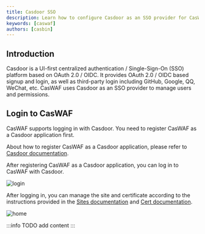 ```yaml
---
title: Casdoor SSO
description: Learn how to configure Casdoor as an SSO provider for CasWAF.
keywords: [caswaf]
authors: [casbin]
---
```


## Introduction

Casdoor is a UI-first centralized authentication / Single-Sign-On (SSO) platform based on OAuth 2.0 / OIDC. It provides OAuth 2.0 / OIDC based signup and login, as well as third-party login including GitHub, Google, QQ, WeChat, etc.
CasWAF uses Casdoor as an SSO provider to manage users and permissions.

## Login to CasWAF

CasWAF supports logging in with Casdoor. You need to register CasWAF as a Casdoor application first.

About how to register CasWAF as a Casdoor application, please refer to [Casdoor documentation](https://casdoor.org/docs/application/config).

After registering CasWAF as a Casdoor application, you can log in to CasWAF with Casdoor.

![login](/img/casdoor-sso/login.png)

After logging in, you can manage the site and certificate according to the instructions provided in the [Sites documentation](/docs/site) and [Cert documentation](/docs/cert).

![home](/img/casdoor-sso/home.png)

:::info TODO
add content
:::

